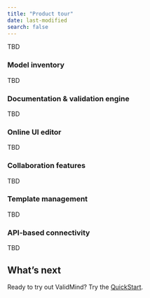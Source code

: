 ```yaml
---
title: "Product tour"
date: last-modified
search: false
---
```


<!--- Placeholder until we get to https://app.shortcut.com/validmind/story/2254/product-walkthrough in Sprint 37 --->

TBD

### Model inventory

TBD

### Documentation & validation engine

TBD

### Online UI editor

TBD

### Collaboration features

TBD

### Template management

TBD

### API-based connectivity

TBD

## What's next

Ready to try out ValidMind? Try the [QuickStart](/get-started/quickstart.qmd).

